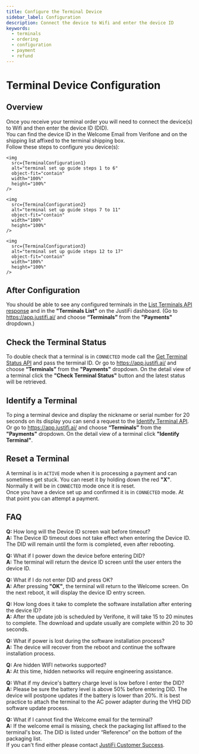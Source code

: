 ```yaml
---
title: Configure the Terminal Device
sidebar_label: Configuration
description: Connect the device to Wifi and enter the device ID
keywords:
  - terminals
  - ordering
  - configuration
  - payment
  - refund
---
```



# Terminal Device Configuration

## Overview

Once you receive your terminal order you will need to connect the device(s) to Wifi and then enter the device ID (DID).\
You can find the device ID in the Welcome Email from Verifone and on the shipping list affixed to the terminal shipping box.\
Follow these steps to configure you device(s): 

<!-- <Box> -->
<!--   <Flex display="flex" align-items="center" justify-content="center"> -->

    <img
      src={TerminalConfiguration1}
      alt="terminal set up guide steps 1 to 6"
      object-fit="contain"
      width="100%"
      height="100%"
    />

    <img
      src={TerminalConfiguration2}
      alt="terminal set up guide steps 7 to 11"
      object-fit="contain"
      width="100%"
      height="100%"
    />

    <img
      src={TerminalConfiguration3}
      alt="terminal set up guide steps 12 to 17"
      object-fit="contain"
      width="100%"
      height="100%"
    />
<!--   </Flex> -->

## After Configuration
You should be able to see any configured terminals in the [List Terminals API response](https://developer.justifi.ai/api-spec#tag/Terminals/operation/listTerminals) and in the 
**"Terminals List"** on the JustiFi dashboard. (Go to https://app.justifi.ai/ and choose **“Terminals”** from the **"Payments"** dropdown.)

## Check the Terminal Status
To double check that a terminal is in `CONNECTED` mode call the [Get Terminal Status API](https://developer.justifi.ai/api-spec#tag/Terminals/operation/getTerminalStatus) and pass the terminal ID. 
Or go to https://app.justifi.ai/ and choose **“Terminals”** from the **"Payments"** dropdown. On the detail view of a terminal click the **"Check Terminal Status"** button and the latest status will be retrieved. 

## Identify a Terminal
To ping a terminal device and display the nickname or serial number for 20 seconds on its display you can send a 
request to the [Identify Terminal API](https://docs.justifi.tech/api-spec#tag/Terminals/operation/postIdentifyTerminal).
Or go to https://app.justifi.ai/ and choose **“Terminals”** from the **"Payments"** dropdown. 
On the detail view of a terminal click **"Identify Terminal"**.  

## Reset a Terminal
A terminal is in `ACTIVE` mode when it is processing a payment and can sometimes get stuck. 
You can reset it by holding down the red **"X"**. Normally it will be in `CONNECTED` mode once it is reset.\
Once you have a device set up and confirmed it is in `CONNECTED` mode. At that point you can attempt a payment.

## FAQ
**Q:** How long will the Device ID screen wait before timeout?\
**A:** The Device ID timeout does not take effect when entering the Device ID. The DID will remain until the
form is completed, even after rebooting.

**Q:** What if I power down the device before entering DID?\
**A:** The terminal will return the device ID screen until the user enters the device ID.

**Q:** What if I do not enter DID and press OK?\
**A:** After pressing **"OK"**, the terminal will return to the Welcome screen. On the next reboot, it will display
the device ID entry screen.

**Q:** How long does it take to complete the software installation after entering the device ID?\
**A:** After the update job is scheduled by Verifone, it will take 15 to 20 minutes to complete. The download and
update usually are complete within 20 to 30 seconds.

**Q:** What if power is lost during the software installation process?\
**A:** The device will recover from the reboot and continue the software installation process.

**Q:** Are hidden WIFI networks supported?\
**A:** At this time, hidden networks will require engineering assistance.

**Q:** What if my device's battery charge level is low before I enter the DID?\
**A:** Please be sure the battery level is above 50% before entering DID. The device will postpone updates if
the battery is lower than 20%. It is best practice to attach the terminal to the AC power adapter during
the VHQ DID software update process.

**Q:** What if I cannot find the Welcome email for the terminal?\
**A:** If the welcome email is missing, check the packaging list affixed to the terminal's box. 
The DID is listed under “Reference” on the bottom of the packaging list.\
If you can't find either please contact [JustiFi Customer Success](mailto:customer_success@justifi.tech).
